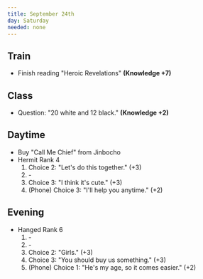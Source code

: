 ```yaml
---
title: September 24th
day: Saturday
needed: none
---
```


## Train
- Finish reading "Heroic Revelations" **(Knowledge +7)**

## Class
- Question: "20 white and 12 black." **(Knowledge +2)**

## Daytime
- Buy "Call Me Chief" from Jinbocho
- Hermit Rank 4
    1. Choice 2: "Let's do this together." (+3)
    1. \-
    1. Choice 3: "I think it's cute." (+3)
    1. (Phone) Choice 3: "I'll help you anytime." (+2)

## Evening
- Hanged Rank 6
    1. \-
    1. \-
    1. Choice 2: "Girls." (+3)
    1. Choice 3: "You should buy us something." (+3)
    1. (Phone) Choice 1: "He's my age, so it comes easier." (+2)